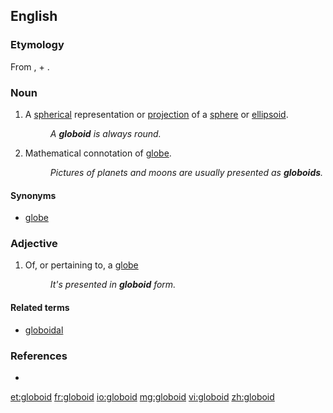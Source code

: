 ==English==

===Etymology===
From {{etyl|la|en}} {{term|globus|lang=la}}, {{etyl|fro|en}} {{term|globe|lang=fro}} + {{etyl|grc|en}} {{term|εἶδος||form, likeness|tr=eidos|lang=grc}}.

===Noun===
{{en-noun}}

# {{context|mathematics|lang=en}} A [[spherical]] representation or [[projection]] of a [[sphere]] or [[ellipsoid]].
#: ''A '''globoid''' is always round.''
# Mathematical connotation of [[globe]].
#: ''Pictures of planets and moons are usually presented as '''globoids'''.''

====Synonyms====
* [[globe]]

===Adjective===
{{en-adj|-}}

# {{context|mathematics|lang=en}} Of, or pertaining to, a [[globe]]
#: ''It's presented in '''globoid''' form.''

====Related terms====
* [[globoidal]]

===References===
* {{R:American Heritage 2000|globoid}}

[[et:globoid]]
[[fr:globoid]]
[[io:globoid]]
[[mg:globoid]]
[[vi:globoid]]
[[zh:globoid]]